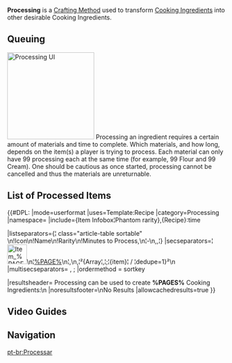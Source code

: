 {{Terminology Infobox
|image  = Icon Processing Small.png
|type   = Crafting Methods
|type2  = Game Systems
}}
'''Processing''' is a [[Crafting Method]] used to transform [[Cooking Ingredients]] into other desirable Cooking Ingredients.

==Queuing==
[[File:Processing.png|200px|right|thumb|Processing UI]]
Processing an ingredient requires a certain amount of materials and time to complete. Which materials, and how long, depends on the item(s) a player is trying to process. Each material can only have 99 processing each at the same time (for example, 99 Flour and 99 Cream). One should be cautious as once started, processing cannot be cancelled and thus the materials are unreturnable.

==List of Processed Items==
{{#DPL:
|mode=userformat
|uses=Template:Recipe
|category=Processing
|namespace=
|include={Item Infobox¦Phantom rarity},{Recipe}:time

|listseparators={¦ class="article-table sortable" \n!Icon\n!Name\n!Rarity\n!Minutes to Process,\n¦-\n,,¦}
|secseparators=¦[[File:Item_%PAGE%.png|45x45px|link=%PAGE%]]\n¦[[%PAGE%]]\n¦,\n,¦²{Array¦,¦;¦{item}¦&nbsp;/&nbsp;¦dedupe=1}²\n
|multisecseparators=<!-- multisecseparator for rarity (none) -->,<!-- multisecseparator for recipe time (semicolon) -->;
|ordermethod = sortkey

|resultsheader= Processing can be used to create '''%PAGES%''' Cooking Ingredients:\n
|noresultsfooter=\nNo Results
|allowcachedresults=true
}}

==Video Guides==
{{EVT
|video1   = https://youtu.be/CiXd3gc5Ji8
|caption1 = Processing Ingredients Guide
}}

==Navigation==
{{Game Systems Navbox|Other}}

[[pt-br:Processar]]